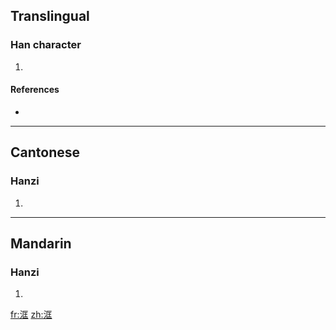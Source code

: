 ==Translingual==

===Han character===
{{Han char|rn=85|rad=水|as=06|sn=9|four=3111<sub>1</sub>|canj=水尸一土 (ESMG), X水尸一土 (XESMG)}}

# {{defn|Han|sort=水06}}

====References====
* {{Han ref|kx=0621.250|dkj=17406|hdz=31601.040|uh=6D2D|ud=27949|bh=CF6F|bd=53103}}

----

==Cantonese==

===Hanzi===
{{yue-hanzi|jyut=|y=hong1}}

# {{defn|Cantonese}}

----

==Mandarin==

===Hanzi===
{{cmn-hanzi|pin=[[kuāng]] ([[kuang1]])|wg=k'uang<sup>1</sup>}}

# {{defn|Mandarin}}

[[fr:洭]]
[[zh:洭]]